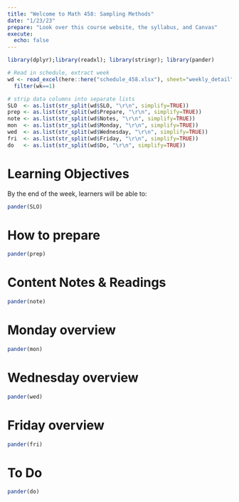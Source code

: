 ```yaml
---
title: "Welcome to Math 458: Sampling Methods"
date: "1/23/23"
prepare: "Look over this course website, the syllabus, and Canvas"
execute: 
  echo: false
---
```


```r
library(dplyr);library(readxl); library(stringr); library(pander)

# Read in schedule, extract week
wd <- read_excel(here::here("schedule_458.xlsx"), sheet="weekly_detail") %>%
  filter(wk==1)

# strip data columns into separate lists
SLO  <- as.list(str_split(wd$SLO, "\r\n", simplify=TRUE))
prep <- as.list(str_split(wd$Prepare, "\r\n", simplify=TRUE))
note <- as.list(str_split(wd$Notes, "\r\n", simplify=TRUE))
mon  <- as.list(str_split(wd$Monday, "\r\n", simplify=TRUE))
wed  <- as.list(str_split(wd$Wednesday, "\r\n", simplify=TRUE))
fri  <- as.list(str_split(wd$Friday, "\r\n", simplify=TRUE))
do   <- as.list(str_split(wd$Do, "\r\n", simplify=TRUE))
```


# Learning Objectives
By the end of the week, learners will be able to: 
```r
pander(SLO)
```

# How to prepare
```r
pander(prep)
```

# Content Notes & Readings
```r
pander(note)
```


# Monday overview
```r
pander(mon)
```

# Wednesday overview
```r
pander(wed)
```

# Friday overview
```r
pander(fri)
```

# To Do
```r
pander(do)
```

